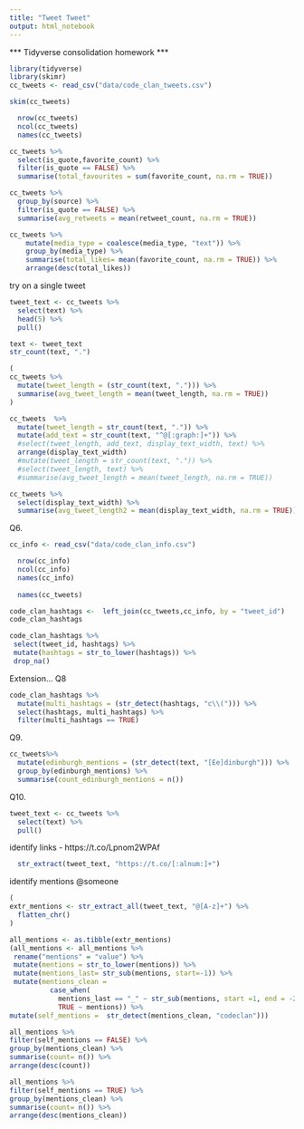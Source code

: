 ```yaml
---
title: "Tweet Tweet"
output: html_notebook
---
```


*** Tidyverse consolidation homework ***

```r
library(tidyverse)
library(skimr)
cc_tweets <- read_csv("data/code_clan_tweets.csv")
```
```r
skim(cc_tweets)
```



```r
  nrow(cc_tweets) 
  ncol(cc_tweets)
  names(cc_tweets)
```
```r
cc_tweets %>% 
  select(is_quote,favorite_count) %>% 
  filter(is_quote == FALSE) %>% 
  summarise(total_favourites = sum(favorite_count, na.rm = TRUE))
```
```r
cc_tweets %>% 
  group_by(source) %>% 
  filter(is_quote == FALSE) %>% 
  summarise(avg_retweets = mean(retweet_count, na.rm = TRUE))
```
```r
cc_tweets %>% 
    mutate(media_type = coalesce(media_type, "text")) %>% 
    group_by(media_type) %>% 
    summarise(total_likes= mean(favorite_count, na.rm = TRUE)) %>% 
    arrange(desc(total_likes))
```

try on a single tweet

```r
tweet_text <- cc_tweets %>% 
  select(text) %>% 
  head(5) %>% 
  pull()
```

```r
text <- tweet_text
str_count(text, ".") 
```


```r
(
cc_tweets %>% 
  mutate(tweet_length = (str_count(text, "."))) %>% 
  summarise(avg_tweet_length = mean(tweet_length, na.rm = TRUE))
)
```
```r
cc_tweets  %>% 
  mutate(tweet_length = str_count(text, ".")) %>% 
  mutate(add_text = str_count(text, "^@[:graph:]+")) %>% 
  #select(tweet_length, add_text, display_text_width, text) %>% 
  arrange(display_text_width)
  #mutate(tweet_length = str_count(text, ".")) %>% 
  #select(tweet_length, text) %>% 
  #summarise(avg_tweet_length = mean(tweet_length, na.rm = TRUE))
```

```r
cc_tweets %>% 
  select(display_text_width) %>% 
  summarise(avg_tweet_length2 = mean(display_text_width, na.rm = TRUE))
```

Q6. 

```r
cc_info <- read_csv("data/code_clan_info.csv")
```

```r
  nrow(cc_info) 
  ncol(cc_info)  
  names(cc_info)
  
  names(cc_tweets)
```

```r
code_clan_hashtags <-  left_join(cc_tweets,cc_info, by = "tweet_id")
code_clan_hashtags
```

```r
code_clan_hashtags %>% 
 select(tweet_id, hashtags) %>% 
 mutate(hashtags = str_to_lower(hashtags)) %>%   
 drop_na()
```

Extension...
Q8

```r
code_clan_hashtags %>% 
  mutate(multi_hashtags = (str_detect(hashtags, "c\\("))) %>% 
  select(hashtags, multi_hashtags) %>% 
  filter(multi_hashtags == TRUE)
```

Q9.

```r
cc_tweets%>% 
  mutate(edinburgh_mentions = (str_detect(text, "[Ee]dinburgh"))) %>% 
  group_by(edinburgh_mentions) %>% 
  summarise(count_edinburgh_mentions = n())
```
Q10.
```r
tweet_text <- cc_tweets %>% 
  select(text) %>% 
  pull()
```

identify links - https://t.co/Lpnom2WPAf
```r
  str_extract(tweet_text, "https://t.co/[:alnum:]+")
```
identify mentions @someone
```r
(
extr_mentions <- str_extract_all(tweet_text, "@[A-z]+") %>% 
  flatten_chr()
)
```

```r
all_mentions <- as.tibble(extr_mentions) 
(all_mentions <- all_mentions %>% 
 rename("mentions" = "value") %>%
 mutate(mentions = str_to_lower(mentions)) %>%  
 mutate(mentions_last= str_sub(mentions, start=-1)) %>% 
 mutate(mentions_clean = 
          case_when(
            mentions_last == "_" ~ str_sub(mentions, start =1, end = -2),
            TRUE ~ mentions)) %>% 
mutate(self_mentions =  str_detect(mentions_clean, "codeclan")))
```

```r
all_mentions %>% 
filter(self_mentions == FALSE) %>% 
group_by(mentions_clean) %>% 
summarise(count= n()) %>% 
arrange(desc(count))
```

```r
all_mentions %>% 
filter(self_mentions == TRUE) %>% 
group_by(mentions_clean) %>% 
summarise(count= n()) %>% 
arrange(desc(mentions_clean))
```






